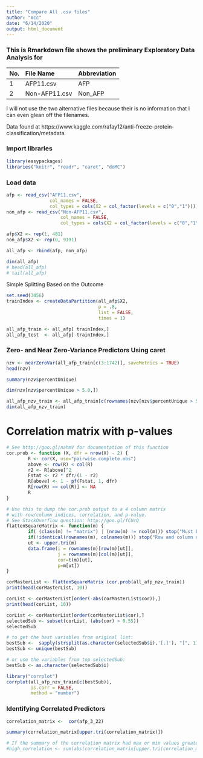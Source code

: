 ```yaml
---
title: "Compare All .csv files"
author: "mcc"
date: "6/14/2020"
output: html_document
---
```


### This is Rmarkdown file shows the preliminary Exploratory Data Analysis for

| No. | File Name     | Abbreviation |
| :-- | :------------ | :----------- |
| 1   | AFP11.csv     | AFP          |
| 2   | Non-AFP11.csv | Non_AFP      |

I will not use the two alternative files because their is no information that I can even glean off the filenames.

Data found at https://www.kaggle.com/rafay12/anti-freeze-protein-classification/metadata.

### Import libraries
```r
library(easypackages)
libraries("knitr", "readr", "caret", "doMC")
```

### Load data
```r
afp <- read_csv("AFP11.csv",
                col_names = FALSE,
                col_types = cols(X2 = col_factor(levels = c("0","1"))))
non_afp <- read_csv("Non-AFP11.csv", 
                    col_names = FALSE,
                    col_types = cols(X2 = col_factor(levels = c("0","1"))))
```


```r
afp$X2 <- rep(1, 481)
non_afp$X2 <- rep(0, 9191)

all_afp <- rbind(afp, non_afp)

dim(all_afp)
# head(all_afp)
# tail(all_afp)
```

Simple Splitting Based on the Outcome
```r
set.seed(3456)
trainIndex <- createDataPartition(all_afp$X2, 
                                  p = .8, 
                                  list = FALSE, 
                                  times = 1)

all_afp_train <- all_afp[ trainIndex,]
all_afp_test  <- all_afp[-trainIndex,]
```


### Zero- and Near Zero-Variance Predictors Using **caret**
```r
nzv <- nearZeroVar(all_afp_train[c(3:1742)], saveMetrics = TRUE)
head(nzv)
```


```r
summary(nzv$percentUnique)
```

```r
dim(nzv[nzv$percentUnique > 5.0,])
```

```r
all_afp_nzv_train <- all_afp_train[c(rownames(nzv[nzv$percentUnique > 5.0,]))]
dim(all_afp_nzv_train)
```

# Correlation matrix with p-values
```r
# See http://goo.gl/nahmV for documentation of this function
cor.prob <- function (X, dfr = nrow(X) - 2) {
        R <- cor(X, use="pairwise.complete.obs")
        above <- row(R) < col(R)
        r2 <- R[above]^2
        Fstat <- r2 * dfr/(1 - r2)
        R[above] <- 1 - pf(Fstat, 1, dfr)
        R[row(R) == col(R)] <- NA
        R
}

# Use this to dump the cor.prob output to a 4 column matrix
# with row/column indices, correlation, and p-value.
# See StackOverflow question: http://goo.gl/fCUcQ
flattenSquareMatrix <- function(m) {
        if( (class(m) != "matrix") | (nrow(m) != ncol(m))) stop("Must be a square matrix.")
        if(!identical(rownames(m), colnames(m))) stop("Row and column names must be equal.")
        ut <- upper.tri(m)
        data.frame(i = rownames(m)[row(m)[ut]],
                   j = rownames(m)[col(m)[ut]],
                   cor=t(m)[ut],
                   p=m[ut])
}
```


```r
corMasterList <- flattenSquareMatrix (cor.prob(all_afp_nzv_train))
print(head(corMasterList, 10))
```

```r
corList <- corMasterList[order(-abs(corMasterList$cor)),]
print(head(corList, 10))
```


```r
corList <- corMasterList[order(corMasterList$cor),]
selectedSub <- subset(corList, (abs(cor) > 0.55))
selectedSub
```



```r
# to get the best variables from original list:
bestSub <-  sapply(strsplit(as.character(selectedSub$i),'[.]'), "[", 1)
bestSub <- unique(bestSub)

# or use the variables from top selectedSub:
bestSub <- as.character(selectedSub$i)

library("corrplot")
corrplot(all_afp_nzv_train[c(bestSub)],
         is.corr = FALSE,
         method = "number")
```










### Identifying Correlated Predictors
```r
correlation_matrix <-  cor(afp_3_22)

summary(correlation_matrix[upper.tri(correlation_matrix)])

# If the summary of the correlation matrix had max or min values greater than 0.75 and -0.75 the we could find the locations of the pairs with relative high correlationos.
#high_correlation <- sum(abs(correlation_matrix[upper.tri(correlation_matrix)]) > 0.75)
```






